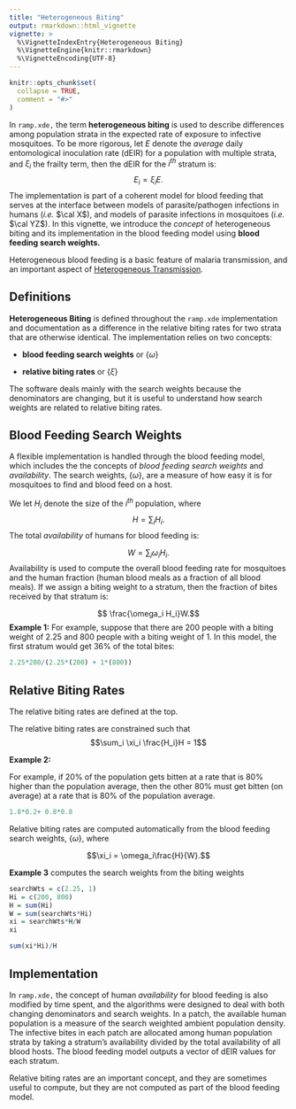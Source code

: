 ```yaml
---
title: "Heterogeneous Biting"
output: rmarkdown::html_vignette
vignette: >
  %\VignetteIndexEntry{Heterogeneous Biting}
  %\VignetteEngine{knitr::rmarkdown}
  %\VignetteEncoding{UTF-8}
---
```


```r
knitr::opts_chunk$set(
  collapse = TRUE,
  comment = "#>"
)
```

In `ramp.xde,` the term **heterogeneous biting** is used to describe differences among population strata in the expected rate of exposure to infective mosquitoes. 
To be more rigorous, let $E$ denote the *average* daily entomological inoculation rate (dEIR) for a population with multiple strata, and $\xi_i$ the frailty term, then the dEIR for the $i^{th}$ stratum is: 
$$E_i = \xi_i E.$$ 
The implementation is part of a coherent model for blood feeding that serves at the interface between models of parasite/pathogen infections in humans (*i.e.* $\cal X$), and models of parasite infections in mosquitoes (*i.e.* $\cal YZ$). In this vignette, we introduce the *concept* of heterogeneous biting and its implementation in the blood feeding model using **blood feeding search weights.**


Heterogeneous blood feeding is a basic feature of malaria transmission, and an important aspect of [Heterogeneous Transmission](heterogeneous_transmission.html). 


## Definitions 

**Heterogeneous Biting** is defined throughout the `ramp.xde` implementation and documentation as a difference in the relative biting rates for two strata that are otherwise identical. The implementation relies on two concepts:

+ **blood feeding search weights** or $\left\{\omega\right\}$

+ **relative biting rates** or  $\left\{\xi\right\}$

The software deals mainly with the search weights because the denominators are changing, but it is useful to understand how search weights are related to relative biting rates. 

## Blood Feeding Search Weights 

A flexible implementation is handled through the blood feeding model, which includes the the concepts of *blood feeding search weights* and *availability*. The search weights, $\left\{\omega\right\}$, are a measure of how easy it is for mosquitoes to find and blood feed on a host. 

We let $H_i$ denote the size of the $i^{th}$ population, where $$H = \sum_i H_i.$$ The total *availability* of humans for blood feeding is:

$$W = \sum_i \omega_i H_i.$$
Availability is used to compute the overall blood feeding rate for mosquitoes and the human fraction (human blood meals as a fraction of all blood meals). If we assign a biting weight to a stratum, then the fraction of bites received by that stratum is: 

$$ \frac{\omega_i H_i}W.$$ 
**Example 1:** For example, suppose that there are 200 people with a biting weight of 2.25 and 800 people with a biting weight of 1. In this model, the first stratum would get 36% of the total bites:

```r
2.25*200/(2.25*(200) + 1*(800))
```

## Relative Biting Rates 

The relative biting rates are defined at the top. 

The relative biting rates are constrained such that 
$$\sum_i \xi_i \frac{H_i}H = 1$$ 

**Example 2:**

For example, if 20% of the population gets bitten at a rate that is 80% higher than the population average, then the other 80% must get bitten (on average) at a rate that is 80% of the population average.

```r
1.8*0.2+ 0.8*0.8
```

Relative biting rates are computed automatically from the blood feeding search weights, $\left\{\omega\right\},$ where 

$$\xi_i = \omega_i\frac{H}{W}.$$


**Example 3** computes the search weights from the biting weights

```r
searchWts = c(2.25, 1)
Hi = c(200, 800)
H = sum(Hi) 
W = sum(searchWts*Hi)
xi = searchWts*H/W
xi 
```

```r
sum(xi*Hi)/H
```

## Implementation

In `ramp.xde,` the concept of human *availability* for blood feeding is also modified by time spent, and the algorithms were designed to deal with both changing denominators and search weights. In a patch, the available human population is a measure of the search weighted ambient population density.
The infective bites in each patch are allocated among human population strata by taking a stratum's availability divided by the total availability of all blood hosts. The blood feeding model outputs a vector of dEIR values for each stratum. 

Relative biting rates are an important concept, and they are sometimes useful to compute, but they are not computed as part of the blood feeding model.  

